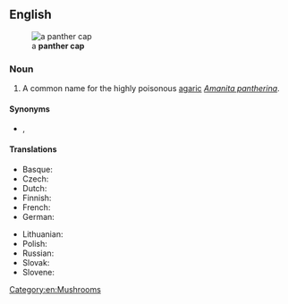 ==English==
{{wikipedia|Amanita pantherina}}
[[File:Amanita pantherina 2013 G1.jpg|thumb|a '''panther cap''']]
===Noun===
{{en-noun|head=[[panther]] [[cap]]}}

# A common name for the highly poisonous [[agaric]] ''[[Amanita pantherina]]''.

====Synonyms====
* {{sense|''Amanita pantherina''}} {{vern|false blusher}}, {{vern|panther mushroom}}

====Translations====
{{trans-top|''Amanita pantherina''}}
* Basque: {{t|eu|lanperna txar}}
* Czech: {{t|cs|muchomůrka tygrovaná}}
* Dutch: {{t|nl|panteramaniet}}
* Finnish: {{t|fi|pantterikärpässieni}}
* French: {{t+|fr|amanite panthère}}
* German: {{t+|de|Pantherpilz}}
{{trans-mid}}
* Lithuanian: {{t|lt|margoji musmirė}}
* Polish: {{t+|pl|muchomor plamisty}}
* Russian: {{t|ru|мухомо́р панте́рный|m|tr=moxomó pantɛ́rnyj}}
* Slovak: {{t|sk|muchotrávka tigrovaná}}
* Slovene: {{t|sl|panterjeva mušnica}}
{{trans-bottom}}

[[Category:en:Mushrooms]]